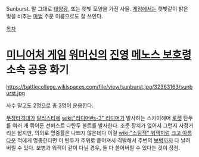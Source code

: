 Sunburst. 말 그대로 [[태양]]광, 또는 햇빛 모양을 가진 사물. [[게임]]에서는 햇빛같이 밝은 빛을 비추는 [[마법]] 주문 이름으로도 잘 쓰인다.

[[목차]]
= [[미니어처 게임]] [[워머신]]의 [[진영]] [[메노스 보호령]] 소속 공용 화기 =
https://battlecollege.wikispaces.com/file/view/sunburst.jpg/32363163/sunburst.jpg

사수 말고도 2명으로 총 3명이 운용한다.

[[무장타격대]]가 [[발리스타]]에 [[wiki:"리디머#s-3" 리디머]]가 발사하는 스카이해머 [[로켓]] 탄두를 여러 개 묶어둔 선버스트 다탄두 볼트를 발사한다. 조준 장치가 없어서 그런지 사정거리는 짧지만, 의외로 명중률은 나쁘지 않은데다 이걸 [[wiki:"스팀잭" 워잭]]처럼 [[크고 아름다운]] 적에게 명중한다면 이 탄두가 주위로 흩어져서 격발해서 주변의 [[보병]]까지 다 날려버릴 수 있다. 보병과 워잭이 같이 다닐 경우, 둘 다 쓸어버릴 수 있다는 것이 장점.



